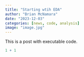 ```yaml
---
title: "Starting wtih EDA"
author: "Brian McNamara"
date: "2023-12-03"
categories: [news, code, analysis]
image: "image.jpg"
---
```


This is a post with executable code.

```r
1 + 1
```
